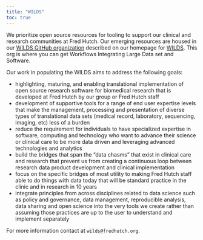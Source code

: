 ```yaml
---
title: "WILDS"
toc: true
---
```

We prioritize open source resources for tooling to support our clinical and 
research communities at Fred Hutch.  Our emerging resources are housed in 
our [WILDS GitHub organization](https://github.com/getwilds) described on our homepage for [WILDS](https://getwilds.org/). This org is where you can 
get Workflows Integrating Large Data set and Software. 

Our work in populating the WILDS aims to address the following goals:

- highlighting, maturing, and enabling translational implementation of open 
source research software for biomedical research that is developed at Fred 
Hutch by our group or Fred Hutch staff
- development of supportive tools for a range of end user expertise levels that 
make the management, processing and presentation of diverse types of 
translational data sets (medical record, laboratory, sequencing, imaging, etc) 
less of a burden
- reduce the requirement for individuals to have specialized expertise in 
software, computing and technology who want to advance their science or 
clinical care to be more data driven and leveraging advanced technologies and 
analytics
- build the bridges that span the “data chasms” that exist in clinical care and 
research that prevent us from creating a continuous loop between research data 
product development and clinical implementation
- focus on the specific bridges of most utility to making Fred Hutch staff able 
to do things with data today that will be standard practice in the clinic and 
in research in 10 years
- integrate principles from across disciplines related to data science such as 
policy and governance, data management, reproducible analysis, data sharing and 
open science into the very tools we create rather than assuming those practices 
are up to the user to understand and implement separately

For more information contact at `wilds@fredhutch.org`.
